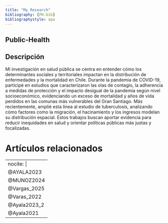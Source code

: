 ```yaml
---
title: "My Research"
bibliography: [PH.bib]
bibliographystyle: apa
---
```


## Public-Health

::: {.callout-tip collapse="true" icon=false}
## Descripción

Mi investigación en salud pública se centra en entender cómo los determinantes sociales y territoriales impactan en la distribución de enfermedades y la mortalidad en Chile. Durante la pandemia de COVID-19, participé en estudios que caracterizaron las olas de contagio, la adherencia a medidas de protección y el impacto desigual de la pandemia según nivel socioeconómico, evidenciando un exceso de mortalidad y años de vida perdidos en las comunas más vulnerables del Gran Santiago. Más recientemente, amplié esta línea al estudio de tuberculosis, analizando cómo factores como la migración, el hacinamiento y los ingresos modelan su distribución espacial. Estos trabajos buscan aportar evidencia para reducir inequidades en salud y orientar políticas públicas más justas y focalizadas.
::: 

# Artículos relacionados

---
nocite: |
  @AYALA2023
  @MUNOZ2024
  @Vargas_2025
  @Varas_2022
  @Ayala2023_2
  @Ayala2021
---

::: {#refs}
:::


